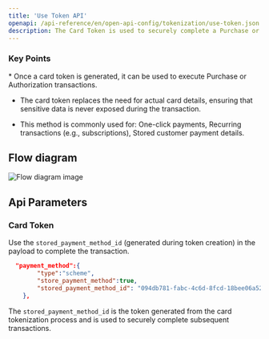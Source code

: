 ```yaml
---
title: 'Use Token API'
openapi: /api-reference/en/open-api-config/tokenization/use-token.json POST /api/v1/server-to-server-interface/payment
description: The Card Token is used to securely complete a Purchase or Authorization transaction without needing to re-enter sensitive card details. This tokenised approach improves security and user experience.
---
```


### Key Points

<Info>
  * Once a card token is generated, it can be used to execute Purchase or Authorization transactions.

  * The card token replaces the need for actual card details, ensuring that sensitive data is never exposed during the transaction.

  * This method is commonly used for:
    One-click payments,
    Recurring transactions (e.g., subscriptions),
    Stored customer payment details.
</Info>

## Flow diagram

![Flow diagram image](/images/timeline-diagram/flows-API-Purchase.svg)

## Api Parameters

### Card Token

Use the `stored_payment_method_id` (generated during token creation) in the payload to complete the transaction.

```json Request Example
  "payment_method":{
        "type":"scheme",
        "store_payment_method":true,
        "stored_payment_method_id": "094db781-fabc-4c6d-8fcd-18bee06a527a"
    },  
```

The `stored_payment_method_id` is the token generated from the card tokenization process and is used to securely complete subsequent transactions.